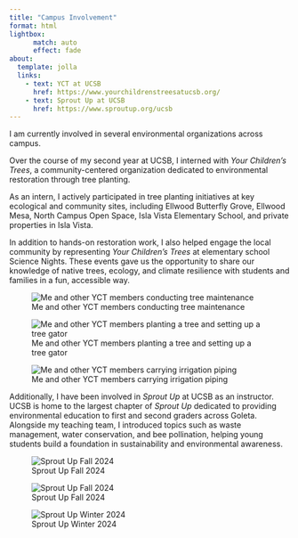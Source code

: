 ```yaml
---
title: "Campus Involvement"
format: html
lightbox:
      match: auto
      effect: fade
about:
  template: jolla
  links: 
    - text: YCT at UCSB
      href: https://www.yourchildrenstreesatucsb.org/
    - text: Sprout Up at UCSB
      href: https://www.sproutup.org/ucsb
---
```



I am currently involved in several environmental organizations across campus.

Over the course of my second year at UCSB, I interned with *Your Children’s Trees*, a community-centered organization dedicated to environmental restoration through tree planting.

As an intern, I actively participated in tree planting initiatives at key ecological and community sites, including Ellwood Butterfly Grove, Ellwood Mesa, North Campus Open Space, Isla Vista Elementary School, and private properties in Isla Vista.

In addition to hands-on restoration work, I also helped engage the local community by representing *Your Children’s Trees* at elementary school Science Nights. These events gave us the opportunity to share our knowledge of native trees, ecology, and climate resilience with students and families in a fun, accessible way.

::: {layout="[[1, 1, 1]]"}

![Me and other YCT members conducting tree maintenance](media/IMG_7493.jpg){.lightbox style="display: block; margin: auto;" group="YCT"}

![Me and other YCT members planting a tree and setting up a tree gator](media/IMG_7494.jpg){.lightbox style="display: block; margin: auto;" group="YCT"}

![Me and other YCT members carrying irrigation piping](media/IMG_7495.jpg){.lightbox style="display: block; margin: auto;" group="YCT"}
:::


Additionally, I have been involved in *Sprout Up* at UCSB as an instructor. UCSB is home to the largest chapter of *Sprout Up* dedicated to providing environmental education to first and second graders across Goleta. Alongside my teaching team, I introduced topics such as waste management, water conservation, and bee pollination, helping young students build a foundation in sustainability and environmental awareness.


::: {layout="[[1, 1, 1]]"} 

![Sprout Up Fall 2024](media/SproutUp_1.jpg){.lightbox style="display: block; margin: auto;" group="sprout"}

![Sprout Up Fall 2024](media/SproutUp_2.jpg){.lightbox style="display: block; margin: auto;" group="sprout"}

![Sprout Up Winter 2024](media/SproutUp_3.jpg){.lightbox style="display: block; margin: auto;" group="sprout"}
:::
